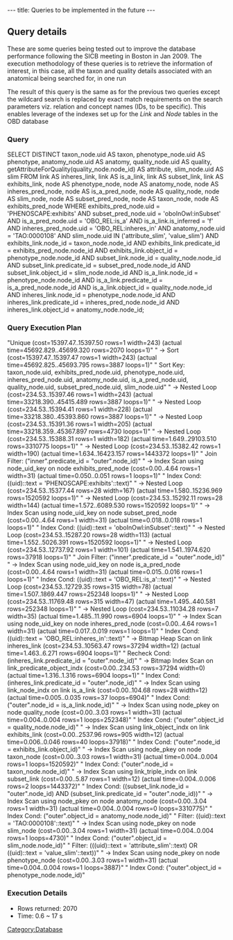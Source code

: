 ---
title: Queries to be implemented in the future
---

==Query details==

These are some queries being tested out to improve the database performance following the SICB meeting in Boston in Jan 2009. The execution methodology of these queries is to retrieve the information of interest, in this case, all the taxon and quality details associated with an anatomical being searched for, in one run

The result of this query is the same as for the previous two queries except the wildcard search is replaced by exact match requirements on the search parameters viz. relation and concept names (IDs, to be specific). This enables leverage of the indexes set up for the ''Link'' and ''Node'' tables in the OBD database

===Query===
<javascript>
SELECT DISTINCT
taxon_node.uid AS taxon,
phenotype_node.uid AS phenotype,
anatomy_node.uid AS anatomy,
quality_node.uid AS quality,
getAttributeForQuality(quality_node.node_id) AS attribute,
slim_node.uid AS slim
FROM
link AS inheres_link, link AS is_a_link, link AS subset_link,
link AS exhibits_link,
node AS phenotype_node, node AS anatomy_node, node AS inheres_pred_node,
node AS is_a_pred_node, node AS quality_node,
node AS slim_node, node AS subset_pred_node,
node AS taxon_node, node AS exhibits_pred_node
WHERE
exhibits_pred_node.uid = 'PHENOSCAPE:exhibits' AND
subset_pred_node.uid = 'oboInOwl:inSubset' AND
is_a_pred_node.uid = 'OBO_REL:is_a' AND
is_a_link.is_inferred = 'f' AND
inheres_pred_node.uid = 'OBO_REL:inheres_in' AND
anatomy_node.uid = 'TAO:0000108' AND
slim_node.uid IN ('attribute_slim', 'value_slim') AND
exhibits_link.node_id = taxon_node.node_id AND
exhibits_link.predicate_id = exhibits_pred_node.node_id AND
exhibits_link.object_id = phenotype_node.node_id AND
subset_link.node_id = quality_node.node_id AND
subset_link.predicate_id = subset_pred_node.node_id AND
subset_link.object_id = slim_node.node_id AND
is_a_link.node_id = phenotype_node.node_id AND
is_a_link.predicate_id = is_a_pred_node.node_id AND
is_a_link.object_id = quality_node.node_id AND
inheres_link.node_id = phenotype_node.node_id AND
inheres_link.predicate_id = inheres_pred_node.node_id AND
inheres_link.object_id = anatomy_node.node_id;
</javascript>

===Query Execution Plan===
<javascript>
"Unique  (cost=15397.47..15397.50 rows=1 width=243) (actual time=45692.829..45699.320 rows=2070 loops=1)"
"  ->  Sort  (cost=15397.47..15397.47 rows=1 width=243) (actual time=45692.825..45693.795 rows=3887 loops=1)"
"        Sort Key: taxon_node.uid, exhibits_pred_node.uid, phenotype_node.uid, inheres_pred_node.uid, anatomy_node.uid, is_a_pred_node.uid, quality_node.uid, subset_pred_node.uid, slim_node.uid"
"        ->  Nested Loop  (cost=234.53..15397.46 rows=1 width=243) (actual time=33218.390..45415.489 rows=3887 loops=1)"
"              ->  Nested Loop  (cost=234.53..15394.41 rows=1 width=228) (actual time=33218.380..45393.860 rows=3887 loops=1)"
"                    ->  Nested Loop  (cost=234.53..15391.36 rows=1 width=205) (actual time=33218.359..45367.897 rows=4730 loops=1)"
"                          ->  Nested Loop  (cost=234.53..15388.31 rows=1 width=182) (actual time=1.649..29103.510 rows=3310775 loops=1)"
"                                ->  Nested Loop  (cost=234.53..15382.42 rows=1 width=190) (actual time=1.634..16423.157 rows=1443372 loops=1)"
"                                      Join Filter: ("inner".predicate_id = "outer".node_id)"
"                                      ->  Index Scan using node_uid_key on node exhibits_pred_node  (cost=0.00..4.64 rows=1 width=31) (actual time=0.050..0.051 rows=1 loops=1)"
"                                            Index Cond: ((uid)::text = 'PHENOSCAPE:exhibits'::text)"
"                                      ->  Nested Loop  (cost=234.53..15377.44 rows=28 width=167) (actual time=1.580..15236.969 rows=1520592 loops=1)"
"                                            ->  Nested Loop  (cost=234.53..15292.11 rows=28 width=144) (actual time=1.572..6089.530 rows=1520592 loops=1)"
"                                                  ->  Index Scan using node_uid_key on node subset_pred_node  (cost=0.00..4.64 rows=1 width=31) (actual time=0.018..0.018 rows=1 loops=1)"
"                                                        Index Cond: ((uid)::text = 'oboInOwl:inSubset'::text)"
"                                                  ->  Nested Loop  (cost=234.53..15287.20 rows=28 width=113) (actual time=1.552..5026.391 rows=1520592 loops=1)"
"                                                        ->  Nested Loop  (cost=234.53..12737.92 rows=1 width=101) (actual time=1.541..1974.620 rows=37918 loops=1)"
"                                                              Join Filter: ("inner".predicate_id = "outer".node_id)"
"                                                              ->  Index Scan using node_uid_key on node is_a_pred_node  (cost=0.00..4.64 rows=1 width=31) (actual time=0.015..0.016 rows=1 loops=1)"
"                                                                    Index Cond: ((uid)::text = 'OBO_REL:is_a'::text)"
"                                                              ->  Nested Loop  (cost=234.53..12729.35 rows=315 width=78) (actual time=1.507..1869.447 rows=252348 loops=1)"
"                                                                    ->  Nested Loop  (cost=234.53..11769.48 rows=315 width=47) (actual time=1.495..440.581 rows=252348 loops=1)"
"                                                                          ->  Nested Loop  (cost=234.53..11034.28 rows=7 width=35) (actual time=1.485..11.990 rows=6904 loops=1)"
"                                                                                ->  Index Scan using node_uid_key on node inheres_pred_node  (cost=0.00..4.64 rows=1 width=31) (actual time=0.017..0.019 rows=1 loops=1)"
"                                                                                      Index Cond: ((uid)::text = 'OBO_REL:inheres_in'::text)"
"                                                                                ->  Bitmap Heap Scan on link inheres_link  (cost=234.53..10563.47 rows=37294 width=12) (actual time=1.463..6.271 rows=6904 loops=1)"
"                                                                                      Recheck Cond: (inheres_link.predicate_id = "outer".node_id)"
"                                                                                      ->  Bitmap Index Scan on link_predicate_object_indx  (cost=0.00..234.53 rows=37294 width=0) (actual time=1.316..1.316 rows=6904 loops=1)"
"                                                                                            Index Cond: (inheres_link.predicate_id = "outer".node_id)"
"                                                                          ->  Index Scan using link_node_indx on link is_a_link  (cost=0.00..104.68 rows=28 width=12) (actual time=0.005..0.035 rows=37 loops=6904)"
"                                                                                Index Cond: ("outer".node_id = is_a_link.node_id)"
"                                                                    ->  Index Scan using node_pkey on node quality_node  (cost=0.00..3.03 rows=1 width=31) (actual time=0.004..0.004 rows=1 loops=252348)"
"                                                                          Index Cond: ("outer".object_id = quality_node.node_id)"
"                                                        ->  Index Scan using link_object_indx on link exhibits_link  (cost=0.00..2537.96 rows=905 width=12) (actual time=0.006..0.046 rows=40 loops=37918)"
"                                                              Index Cond: ("outer".node_id = exhibits_link.object_id)"
"                                            ->  Index Scan using node_pkey on node taxon_node  (cost=0.00..3.03 rows=1 width=31) (actual time=0.004..0.004 rows=1 loops=1520592)"
"                                                  Index Cond: ("outer".node_id = taxon_node.node_id)"
"                                ->  Index Scan using link_triple_indx on link subset_link  (cost=0.00..5.87 rows=1 width=12) (actual time=0.004..0.006 rows=2 loops=1443372)"
"                                      Index Cond: ((subset_link.node_id = "outer".node_id) AND (subset_link.predicate_id = "outer".node_id))"
"                          ->  Index Scan using node_pkey on node anatomy_node  (cost=0.00..3.04 rows=1 width=31) (actual time=0.004..0.004 rows=0 loops=3310775)"
"                                Index Cond: ("outer".object_id = anatomy_node.node_id)"
"                                Filter: ((uid)::text = 'TAO:0000108'::text)"
"                    ->  Index Scan using node_pkey on node slim_node  (cost=0.00..3.04 rows=1 width=31) (actual time=0.004..0.004 rows=1 loops=4730)"
"                          Index Cond: ("outer".object_id = slim_node.node_id)"
"                          Filter: (((uid)::text = 'attribute_slim'::text) OR ((uid)::text = 'value_slim'::text))"
"              ->  Index Scan using node_pkey on node phenotype_node  (cost=0.00..3.03 rows=1 width=31) (actual time=0.004..0.004 rows=1 loops=3887)"
"                    Index Cond: ("outer".object_id = phenotype_node.node_id)"
</javascript>

===Execution Details===
* Rows returned: 2070
* Time: 0.6 ~ 17 s

[[Category:Database]]
